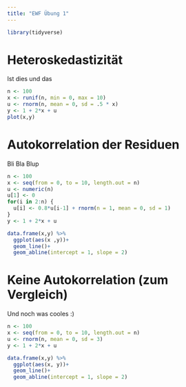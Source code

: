 ```yaml
---
title: "EWF Übung 1"
---
```


```r
library(tidyverse)
```

# Heteroskedastizität
Ist dies und das
```r
n <- 100
x <- runif(n, min = 0, max = 10)
u <- rnorm(n, mean = 0, sd = .5 * x)
y <- 1 + 2*x + u
plot(x,y)
```

# Autokorrelation der Residuen
Bli Bla Blup
```r
n <- 100
x <- seq(from = 0, to = 10, length.out = n)
u <- numeric(n)
u[1] <- 0
for(i in 2:n) {
  u[i] <- 0.8*u[i-1] + rnorm(n = 1, mean = 0, sd = 1)
}
y <- 1 + 2*x + u

data.frame(x,y) %>%
  ggplot(aes(x ,y))+
  geom_line()+
  geom_abline(intercept = 1, slope = 2)
```

# Keine Autokorrelation (zum Vergleich)
Und noch was cooles :)
```r
n <- 100
x <- seq(from = 0, to = 10, length.out = n)
u <- rnorm(n, mean = 0, sd = 3)
y <- 1 + 2*x + u

data.frame(x,y) %>%
  ggplot(aes(x, y))+
  geom_line()+
  geom_abline(intercept = 1, slope = 2)
```

